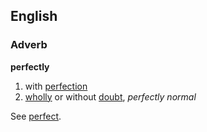 ==English==
===Adverb===
'''perfectly'''

# with [[perfection]]
# [[wholly]] or without [[doubt]], ''perfectly normal''

See [[perfect]].